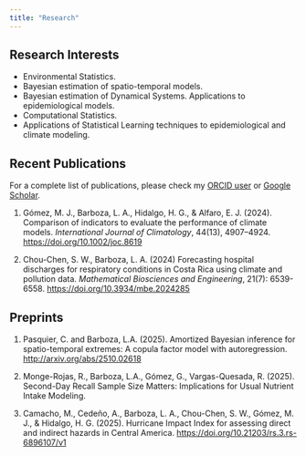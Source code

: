 ```yaml
---
title: "Research"
---
```


## Research Interests

-   Environmental Statistics.
-   Bayesian estimation of spatio-temporal models.
-   Bayesian estimation of Dynamical Systems. Applications to epidemiological models.
-   Computational Statistics.
-   Applications of Statistical Learning techniques to epidemiological and climate modeling.

## Recent Publications

For a complete list of publications, please check my [ORCID user](https://orcid.org/0000-0002-7009-5207) or [Google Scholar](https://scholar.google.com/citations?user=gzstLXwAAAAJ&hl=es).

1.  Gómez, M. J., Barboza, L. A., Hidalgo, H. G., & Alfaro, E. J. (2024). Comparison of indicators to evaluate the performance of climate models. *International Journal of Climatology*, 44(13), 4907–4924. <https://doi.org/10.1002/joc.8619>

2.  Chou-Chen, S. W., Barboza, L. A. (2024) Forecasting hospital discharges for respiratory conditions in Costa Rica using climate and pollution data. *Mathematical Biosciences and Engineering*, 21(7): 6539-6558. <https://doi.org/10.3934/mbe.2024285>

## Preprints

1. Pasquier, C. and Barboza, L.A. (2025). Amortized Bayesian inference for spatio-temporal extremes: A copula factor model with autoregression. <http://arxiv.org/abs/2510.02618>


1. Monge-Rojas, R., Barboza, L.A., Gómez, G., Vargas-Quesada, R. (2025). Second-Day Recall Sample Size Matters: Implications for Usual Nutrient Intake Modeling.

1.  Camacho, M., Cedeño, A., Barboza, L. A., Chou-Chen, S. W., Gómez, M. J., & Hidalgo, H. G. (2025). Hurricane Impact Index for assessing direct and indirect hazards in Central America. <https://doi.org/10.21203/rs.3.rs-6896107/v1>
